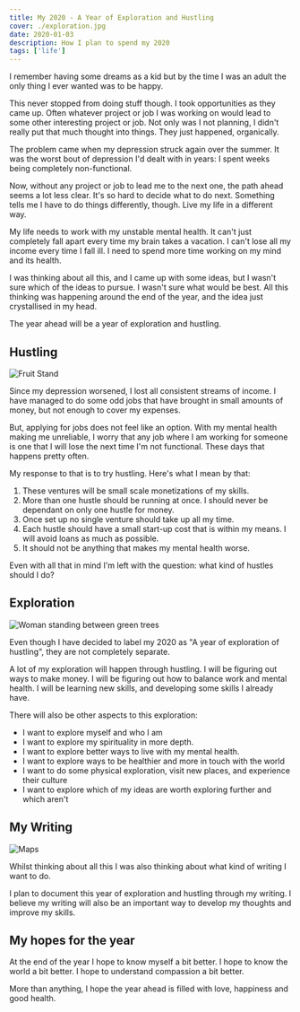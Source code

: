 ```yaml
---
title: My 2020 - A Year of Exploration and Hustling
cover: ./exploration.jpg
date: 2020-01-03
description: How I plan to spend my 2020
tags: ['life']
---
```


I remember having some dreams as a kid but by the time I was an adult the only thing I ever wanted was to be happy.

This never stopped from doing stuff though. I took opportunities as they came up. Often whatever project or job I was working on would lead to some other interesting project or job. Not only was I not planning, I didn't really put that much thought into things. They just happened, organically.

The problem came when my depression struck again over the summer. It was the worst bout of depression I'd dealt with in years: I spent weeks being completely non-functional. 

Now, without any project or job to lead me to the next one, the path ahead seems a lot less clear. It's so hard to decide what to do next. Something tells me I have to do things differently, though. Live my life in a different way.

My life needs to work with my unstable mental health. It can't just completely fall apart every time my brain takes a vacation. I can't lose all my income every time I fall ill. I need to spend more time working on my mind and its health. 

I was thinking about all this, and I came up with some ideas, but I wasn't sure which of the ideas to pursue. I wasn't sure what would be best. All this thinking was happening around the end of the year, and the idea just crystallised in my head.

The year ahead will be a year of exploration and hustling. 

## Hustling

![Fruit Stand](fruit-stand.jpg)

Since my depression worsened, I lost all consistent streams of income. I have managed to do some odd jobs that have brought in small amounts of money, but not enough to cover my expenses. 

But, applying for jobs does not feel like an option. With my mental health making me unreliable, I worry that any job where I am working for someone is one that I will lose the next time I'm not functional. These days that happens pretty often.  

My response to that is to try hustling. Here's what I mean by that:

1. These ventures will be small scale monetizations of my skills.
2. More than one hustle should be running at once. I should never be dependant on only one hustle for money. 
3. Once set up no single venture should take up all my time.
4. Each hustle should have a small start-up cost that is within my means. I will avoid loans as much as possible.
5. It should not be anything that makes my mental health worse.

Even with all that in mind I'm left with the question: what kind of hustles should I do?

## Exploration

![Woman standing between green trees](woman-exploration.jpg)

Even though I have decided to label my 2020 as "A year of exploration of hustling", they are not completely separate. 

A lot of my exploration will happen through hustling. I will be figuring out ways to make money. I will be figuring out how to balance work and mental health. I will be learning new skills, and developing some skills I already have. 

There will also be other aspects to this exploration: 

* I want to explore myself and who I am
* I want to explore my spirituality in more depth.
* I want to explore better ways to live with my mental health.
* I want to explore ways to be healthier and more in touch with the world
* I want to do some physical exploration, visit new places, and experience their culture
* I want to explore which of my ideas are worth exploring further and which aren't

## My Writing

![Maps](maps.jpg)

Whilst thinking about all this I was also thinking about what kind of writing I want to do. 

I plan to document this year of exploration and hustling through my writing. I believe my writing will also be an important way to develop my thoughts and improve my skills.

## My hopes for the year 

At the end of the year I hope to know myself a bit better. I hope to know the world a bit better. I hope to understand compassion a bit better.

More than anything, I hope the year ahead is filled with love, happiness and good health.